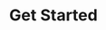 ---
title: 'Get Started'
description: 'Get started with development of Replicant Network'
icon: 'code'
---